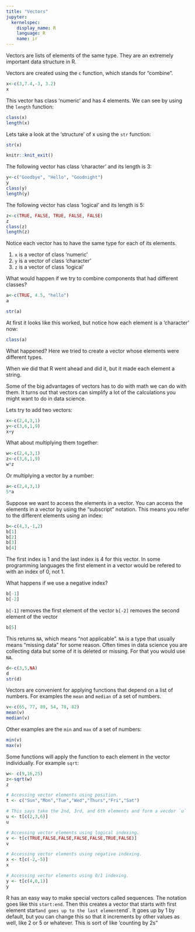 ```yaml
---
title: "Vectors"
jupyter:
  kernelspec:
    display_name: R
    language: R
    name: ir
---
```


Vectors are lists of elements of the same type. They are an extremely important data structure in R.  

Vectors are created using the `c` function, which stands for "combine".
 
```r
x<-c(3,7.4,-3, 3.2)
x
```

This vector has class 'numeric' and has 4 elements. We can see by using the `length` function:

```r
class(x)
length(x)
```

Lets take a look at the 'structure' of x using the `str` function:

```r
str(x)
```

```r
knitr::knit_exit()
```

The following vector has class 'character' and its length is 3:

```r
y<-c("Goodbye", "Hello", "Goodnight")
y
class(y)
length(y)
```

The following vector has class 'logical' and its length is 5:

```r
z<-c(TRUE, FALSE, TRUE, FALSE, FALSE)
z
class(z)
length(z)
```
Notice each vector has to have the same type for each of its elements.  

1.  `x` is a vector of class 'numeric'
1.  `y` is a vector of class 'character'
1.  `z` is a vector of class 'logical'

What would happen if we try to combine components that had different classes?
```r
a<-c(TRUE, 4.5, "hello")
a
```

```r
str(a)
```

At first it looks like this worked, but notice how each element is a 'character' now:

```r
class(a)
```

What happened? Here we tried to create a vector whose elements were different types.  

When we did that R went ahead and did it, but it made each element a string. 

Some of the big advantages of vectors has to do with math we can do with them. It turns out that vectors can simplify a lot of the calculations you might want to do in data science.   

Lets try to add two vectors:

```r
x<-c(2,4,3,1)
y<-c(3,6,1,9)
x+y
```

What about multiplying them together:

```r
w<-c(2,4,3,1)
z<-c(3,6,1,9)
w*z
```

Or multiplying a vector by a number:

```r
a<-c(2,4,3,1)
5*a
```

Suppose we want to access the elements in a vector. You can access the elements in a vector by using the "subscript" notation. This means you refer to the different elements using an index:

```r
b<-c(4,3,-1,2)
b[1]
b[2]
b[3]
b[4]
```

The first index is 1 and the last index is 4 for this vector. In some programming languages the first element in a vector would be refered to with an index of 0, not 1.

What happens if we use a negative index?
```r
b[-1]
b[-2]
```

`b[-1]` removes the first element of the vector
`b[-2]` removes the second element of the vector

```r
b[5]
```

This returns `NA`, which means "not applicable". `NA` is a type that usually means "missing data" for some reason. Often times in data science you are collecting data but some of it is deleted or missing. For that you would use `NA`. 

```r
d<-c(3,5,NA)
d
str(d)
```

Vectors are convenient for applying functions that depend on a list of numbers. For examples the `mean` and `median` of  a set of numbers. 

```r
v<-c(65, 77, 89, 54, 78, 82)
mean(v)
median(v)
```
Other examples are the `min` and `max` of a set of numbers:

```r
min(v)
max(v)
```

Some functions will apply the function to each element in the vector individually. For example `sqrt`:
```r
w<- c(9,16,25)
z<-sqrt(w)
z
```

```r
# Accessing vector elements using position.
t <- c("Sun","Mon","Tue","Wed","Thurs","Fri","Sat")

# This says take the 2nd, 3rd, and 6th elements and form a vecdor `u`
u <- t[c(2,3,6)]
u

# Accessing vector elements using logical indexing.
v <- t[c(TRUE,FALSE,FALSE,FALSE,FALSE,TRUE,FALSE)]
v

# Accessing vector elements using negative indexing.
x <- t[c(-2,-5)]
x

# Accessing vector elements using 0/1 indexing.
y <- t[c(4,0,1)]
y
```

R has an easy way to make special vectors called sequences. The notation goes like this `start:end`. Then this creates a vector that starts with first element start` and goes up to the last element `end`. It goes up by 1 by default, but you can change this so that it increments by other values as well, like 2 or 5 or whatever. This is sort of like 'counting by 2s" 

```r
```

